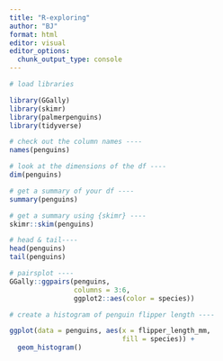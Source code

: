 ```yaml
---
title: "R-exploring"
author: "BJ"
format: html
editor: visual
editor_options: 
  chunk_output_type: console
---
```


```r
# load libraries

library(GGally)
library(skimr)
library(palmerpenguins)
library(tidyverse)

# check out the column names ----
names(penguins)

# look at the dimensions of the df ----
dim(penguins)

# get a summary of your df ----
summary(penguins)

# get a summary using {skimr} ----
skimr::skim(penguins)

# head & tail----
head(penguins)
tail(penguins)

# pairsplot ----
GGally::ggpairs(penguins, 
                columns = 3:6, 
                ggplot2::aes(color = species))

# create a histogram of penguin flipper length ----

ggplot(data = penguins, aes(x = flipper_length_mm,
                            fill = species)) +
  geom_histogram()

```

